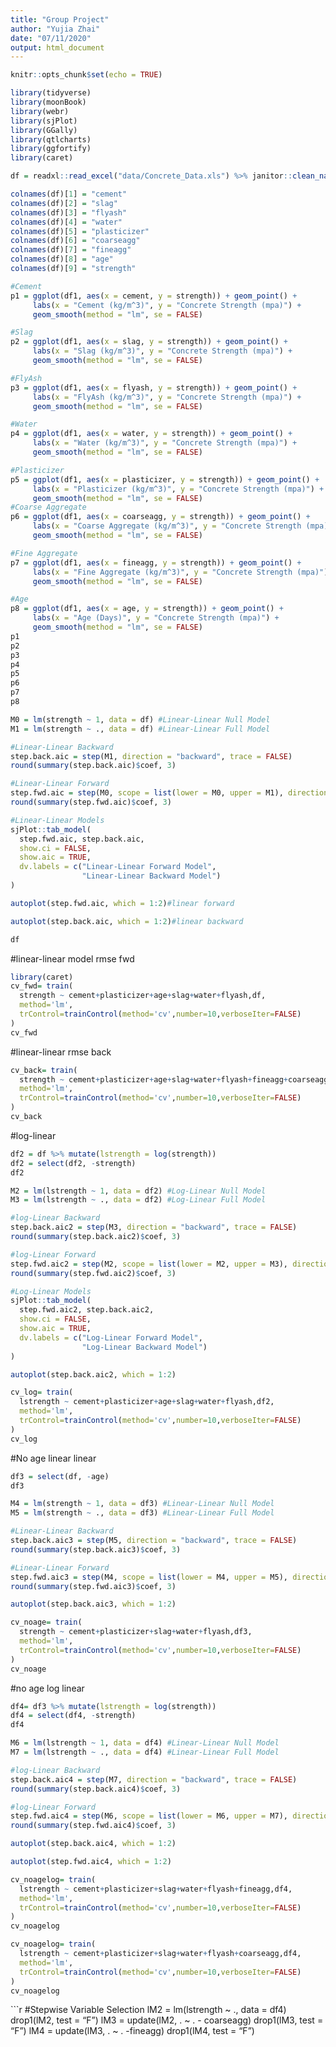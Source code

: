 ```yaml
---
title: "Group Project"
author: "Yujia Zhai"
date: "07/11/2020"
output: html_document
---
```


```r
knitr::opts_chunk$set(echo = TRUE)
```

```r
library(tidyverse)
library(moonBook)
library(webr)
library(sjPlot)
library(GGally)
library(qtlcharts)
library(ggfortify)
library(caret)

df = readxl::read_excel("data/Concrete_Data.xls") %>% janitor::clean_names()
```

```r
colnames(df)[1] = "cement"
colnames(df)[2] = "slag"
colnames(df)[3] = "flyash"
colnames(df)[4] = "water"
colnames(df)[5] = "plasticizer"
colnames(df)[6] = "coarseagg"
colnames(df)[7] = "fineagg"
colnames(df)[8] = "age"
colnames(df)[9] = "strength"
```

```r
#Cement
p1 = ggplot(df1, aes(x = cement, y = strength)) + geom_point() +
     labs(x = "Cement (kg/m^3)", y = "Concrete Strength (mpa)") +
     geom_smooth(method = "lm", se = FALSE)

#Slag
p2 = ggplot(df1, aes(x = slag, y = strength)) + geom_point() +
     labs(x = "Slag (kg/m^3)", y = "Concrete Strength (mpa)") +
     geom_smooth(method = "lm", se = FALSE)

#FlyAsh
p3 = ggplot(df1, aes(x = flyash, y = strength)) + geom_point() +
     labs(x = "FlyAsh (kg/m^3)", y = "Concrete Strength (mpa)") +
     geom_smooth(method = "lm", se = FALSE)

#Water
p4 = ggplot(df1, aes(x = water, y = strength)) + geom_point() +
     labs(x = "Water (kg/m^3)", y = "Concrete Strength (mpa)") +
     geom_smooth(method = "lm", se = FALSE)

#Plasticizer
p5 = ggplot(df1, aes(x = plasticizer, y = strength)) + geom_point() +
     labs(x = "Plasticizer (kg/m^3)", y = "Concrete Strength (mpa)") +
     geom_smooth(method = "lm", se = FALSE)
#Coarse Aggregate
p6 = ggplot(df1, aes(x = coarseagg, y = strength)) + geom_point() +
     labs(x = "Coarse Aggregate (kg/m^3)", y = "Concrete Strength (mpa)") +
     geom_smooth(method = "lm", se = FALSE)

#Fine Aggregate
p7 = ggplot(df1, aes(x = fineagg, y = strength)) + geom_point() +
     labs(x = "Fine Aggregate (kg/m^3)", y = "Concrete Strength (mpa)") +
     geom_smooth(method = "lm", se = FALSE)

#Age
p8 = ggplot(df1, aes(x = age, y = strength)) + geom_point() +
     labs(x = "Age (Days)", y = "Concrete Strength (mpa)") +
     geom_smooth(method = "lm", se = FALSE)
p1
p2
p3
p4
p5
p6
p7
p8

```

```r
M0 = lm(strength ~ 1, data = df) #Linear-Linear Null Model
M1 = lm(strength ~ ., data = df) #Linear-Linear Full Model
```

```r
#Linear-Linear Backward
step.back.aic = step(M1, direction = "backward", trace = FALSE)
round(summary(step.back.aic)$coef, 3)

#Linear-Linear Forward
step.fwd.aic = step(M0, scope = list(lower = M0, upper = M1), direction = "forward", trace = FALSE)
round(summary(step.fwd.aic)$coef, 3)
```

```r
#Linear-Linear Models
sjPlot::tab_model(
  step.fwd.aic, step.back.aic,
  show.ci = FALSE, 
  show.aic = TRUE,
  dv.labels = c("Linear-Linear Forward Model",
                "Linear-Linear Backward Model")
)
```

```r
autoplot(step.fwd.aic, which = 1:2)#linear forward
```
```r
autoplot(step.back.aic, which = 1:2)#linear backward
```
```r
df
```
#linear-linear model rmse fwd
```r
library(caret)
cv_fwd= train(
  strength ~ cement+plasticizer+age+slag+water+flyash,df,
  method='lm',
  trControl=trainControl(method='cv',number=10,verboseIter=FALSE)
)
cv_fwd
```
#linear-linear rmse back 
```r
cv_back= train(
  strength ~ cement+plasticizer+age+slag+water+flyash+fineagg+coarseagg,df,
  method='lm',
  trControl=trainControl(method='cv',number=10,verboseIter=FALSE)
)
cv_back
```
#log-linear

```r
df2 = df %>% mutate(lstrength = log(strength))
df2 = select(df2, -strength)
df2
```

```r
M2 = lm(lstrength ~ 1, data = df2) #Log-Linear Null Model
M3 = lm(lstrength ~ ., data = df2) #Log-Linear Full Model
```


```r
#log-Linear Backward
step.back.aic2 = step(M3, direction = "backward", trace = FALSE)
round(summary(step.back.aic2)$coef, 3)

#log-Linear Forward
step.fwd.aic2 = step(M2, scope = list(lower = M2, upper = M3), direction = "forward", trace = FALSE)
round(summary(step.fwd.aic2)$coef, 3)
```

```r
#Log-Linear Models
sjPlot::tab_model(
  step.fwd.aic2, step.back.aic2,
  show.ci = FALSE, 
  show.aic = TRUE,
  dv.labels = c("Log-Linear Forward Model",
                "Log-Linear Backward Model")
)
```

```r
autoplot(step.back.aic2, which = 1:2)
```

```r
cv_log= train(
  lstrength ~ cement+plasticizer+age+slag+water+flyash,df2,
  method='lm',
  trControl=trainControl(method='cv',number=10,verboseIter=FALSE)
)
cv_log
```

#No age linear linear
```r
df3 = select(df, -age)
df3
```


```r
M4 = lm(strength ~ 1, data = df3) #Linear-Linear Null Model
M5 = lm(strength ~ ., data = df3) #Linear-Linear Full Model
```

```r
#Linear-Linear Backward
step.back.aic3 = step(M5, direction = "backward", trace = FALSE)
round(summary(step.back.aic3)$coef, 3)

#Linear-Linear Forward
step.fwd.aic3 = step(M4, scope = list(lower = M4, upper = M5), direction = "forward", trace = FALSE)
round(summary(step.fwd.aic3)$coef, 3)
```

```r
autoplot(step.back.aic3, which = 1:2)
```

```r
cv_noage= train(
  strength ~ cement+plasticizer+slag+water+flyash,df3,
  method='lm',
  trControl=trainControl(method='cv',number=10,verboseIter=FALSE)
)
cv_noage
```
#no age log linear
```r
df4= df3 %>% mutate(lstrength = log(strength))
df4 = select(df4, -strength)
df4
```
```r
M6 = lm(lstrength ~ 1, data = df4) #Linear-Linear Null Model
M7 = lm(lstrength ~ ., data = df4) #Linear-Linear Full Model
```

```r
#log-Linear Backward
step.back.aic4 = step(M7, direction = "backward", trace = FALSE)
round(summary(step.back.aic4)$coef, 3)

#log-Linear Forward
step.fwd.aic4 = step(M6, scope = list(lower = M6, upper = M7), direction = "forward", trace = FALSE)
round(summary(step.fwd.aic4)$coef, 3)
```

```r
autoplot(step.back.aic4, which = 1:2)
```
```r
autoplot(step.fwd.aic4, which = 1:2)
```


```r
cv_noagelog= train(
  lstrength ~ cement+plasticizer+slag+water+flyash+fineagg,df4,
  method='lm',
  trControl=trainControl(method='cv',number=10,verboseIter=FALSE)
)
cv_noagelog
```

```r
cv_noagelog= train(
  lstrength ~ cement+plasticizer+slag+water+flyash+coarseagg,df4,
  method='lm',
  trControl=trainControl(method='cv',number=10,verboseIter=FALSE)
)
cv_noagelog
```

```r
#Stepwise Variable Selection
lM2 = lm(lstrength ~ ., data = df4)
drop1(lM2, test = "F")
lM3 = update(lM2, . ~ . - coarseagg)
drop1(lM3, test = "F")
lM4 = update(lM3, . ~ . -fineagg)
drop1(lM4, test = "F")

